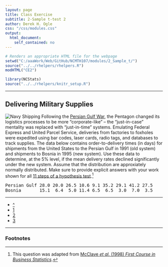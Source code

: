 ```yaml
---
layout: page
title: Class Exercise
subtitle: 2-Sample t-test 2
author: Derek H. Ogle
css: "/css/modules.css"
output:
  html_document:
    self_contained: no
---
```


```r
# Renders an appropriate HTML file for the webpage
setwd("C:/aaaWork/Web/GitHub/NCMTH107/modules/2_Sample_t/")
source("../../rhelpers/rhelpers.R")
modHTML("CE2")
```

```r
library(NCStats)
source("../../rhelpers/knitr_setup.R")
```

----

## Delivering Military Supplies
<img src="http://derekogle.com/NCMTH107/modules/zimgs/navy-shipping.jpg" alt="Navy Shipping" class="img-right">
Following the [Persian Gulf War](https://en.wikipedia.org/wiki/Gulf_War), the Pentagon changed its logistics processes to be more "corporate-like" -- the "just-in-case" mentality was replaced with "just-in-time" systems.  Emulating Federal Express and United Parcel Service, deliveries from factories to foxholes were expedited using bar codes, laser cards, radio tags, and databases to track supplies.  The data below contains order-to-delivery times (in days) for shipments from the United States to the Persian Gulf in 1991 (old system) and shipments to Bosnia in 1995 (new system).  Use these data to determine, at the 5% level, if the mean delivery rates declined significantly under the new system.  Assume that the distribution are approxiately normally distributed.  Make sure to provide explicit answers with your work shown for all [11 steps of a hypothesis test](../Hypothesis_Testing/11-steps.html).[^1]

<pre>
Persian Gulf 28.0 20.0 26.5 10.6 9.1 35.2 29.1 41.2 27.5
Bosnia       15.1  6.4  5.0 11.4 6.5  6.5  3.0  7.0  3.5
</pre>

----

<div class="text-center">
<ul class="pagination pagination-lg">
  <li><a href="index.html">^</a></li>
  <li><a href="CE1.html">1</a></li>
  <li class="active"><a href="#">2</a></li>
  <li><a href="CE3.html">3</a></li>
</ul>
</div>

----

<h3>Footnotes</h3>

[^1]: This question was adapted from [McClave *et al.* (1998) *First Course in Business Statistics*](http://www.amazon.com/First-Course-Business-Statistics-TEXT/dp/B000MLT2MY/).

